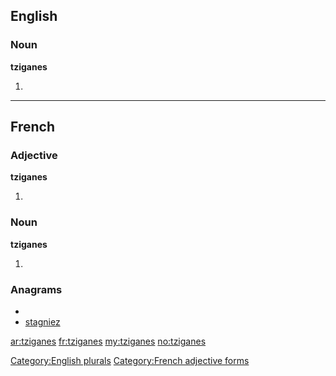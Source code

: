 ==English==

===Noun===
'''tziganes'''

# {{plural of|[[tzigane]]}}

[[Category:English plurals]]
----
==French==

===Adjective===
'''tziganes''' {{m|f|p}}

# {{form of|plural|[[tzigane #French|tzigane]]|lang=fr}}

[[Category:French adjective forms]]

===Noun===
'''tziganes''' {{m|f|p}}

# {{plural of|[[tzigane #French|tzigane]]|lang=fr}}

===Anagrams===
* {{alphagram|aeginstz}}
* [[stagniez#French|stagniez]]

[[ar:tziganes]]
[[fr:tziganes]]
[[my:tziganes]]
[[no:tziganes]]